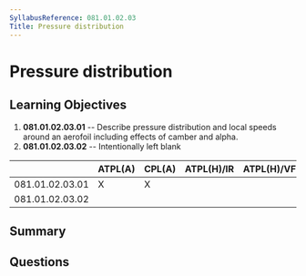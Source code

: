 ```yaml
---
SyllabusReference: 081.01.02.03
Title: Pressure distribution
---
```


# Pressure distribution

## Learning Objectives

1. **081.01.02.03.01** -- Describe pressure distribution and local speeds around
   an aerofoil including effects of camber and alpha.
2. **081.01.02.03.02** -- Intentionally left blank

|                 | ATPL(A) | CPL(A) | ATPL(H)/IR | ATPL(H)/VFR | CPL(H) | IR  | CBIR(A) |
| --------------- | ------- | ------ | ---------- | ----------- | ------ | --- | ------- |
| 081.01.02.03.01 | X       | X      |            |             |        |     |         |
| 081.01.02.03.02 |         |        |            |             |        |     |         |

## Summary

## Questions
